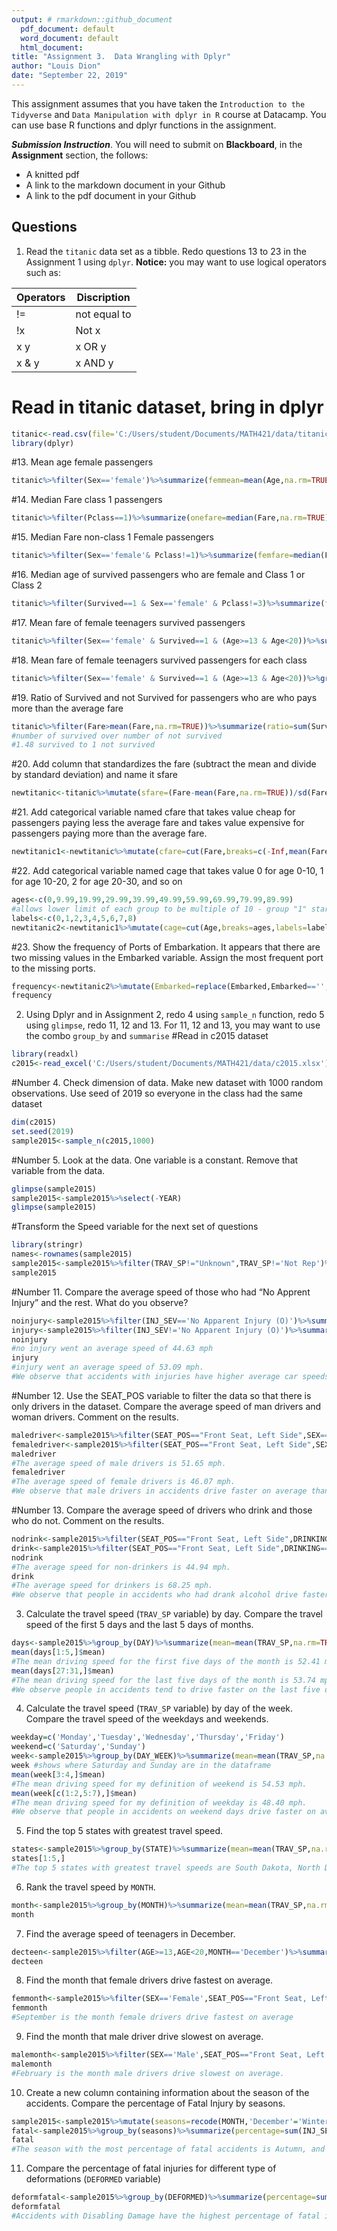```yaml
---
output: # rmarkdown::github_document
  pdf_document: default
  word_document: default
  html_document:
title: "Assignment 3.  Data Wrangling with Dplyr"
author: "Louis Dion"
date: "September 22, 2019"
---
```

This assignment assumes that you have taken the `Introduction to the Tidyverse
` and `Data Manipulation with dplyr in R` course at Datacamp. You can use base R functions and dplyr functions in the assignment.

***Submission Instruction***.  You will need to submit on **Blackboard**, in the **Assignment** section, the follows:

- A knitted pdf
- A link to the markdown document in your Github
- A link to the pdf document in your Github

Questions
---

1. Read the `titanic` data set as a tibble. Redo questions 13 to 23 in the Assignment 1 using `dplyr`. **Notice:** you may want to use logical operators such as: 

|Operators|Discription|
|-------|--------------|
| !=    | not equal to |
| !x    | Not x        |
| x \text{|} y | x OR y|
| x & y | x AND y      |
# Read in titanic dataset, bring in dplyr
```r
titanic<-read.csv(file='C:/Users/student/Documents/MATH421/data/titanic.csv', header=TRUE, sep=',')
library(dplyr)
```
#13. Mean age female passengers
```r
titanic%>%filter(Sex=='female')%>%summarize(femmean=mean(Age,na.rm=TRUE))
```
#14. Median Fare class 1 passengers
```r
titanic%>%filter(Pclass==1)%>%summarize(onefare=median(Fare,na.rm=TRUE))
```
#15. Median Fare non-class 1 Female passengers
```r
titanic%>%filter(Sex=='female'& Pclass!=1)%>%summarize(femfare=median(Fare, na.rm=TRUE))
```
#16. Median age of survived passengers who are female and Class 1 or Class 2
```r
titanic%>%filter(Survived==1 & Sex=='female' & Pclass!=3)%>%summarize(femage=median(Age,na.rm=TRUE))
```
#17. Mean fare of female teenagers survived passengers
```r
titanic%>%filter(Sex=='female' & Survived==1 & (Age>=13 & Age<20))%>%summarize(faremean=mean(Fare,na.rm=TRUE))
```
#18. Mean fare of female teenagers survived passengers for each class
```r
titanic%>%filter(Sex=='female' & Survived==1 & (Age>=13 & Age<20))%>%group_by(Pclass)%>%summarize(faremean=mean(Fare,na.rm=TRUE))
```
#19.  Ratio of Survived and not Survived for passengers who are who pays more than the average fare
```r
titanic%>%filter(Fare>mean(Fare,na.rm=TRUE))%>%summarize(ratio=sum(Survived)/(n()-sum(Survived)))
#number of survived over number of not survived
#1.48 survived to 1 not survived
```
#20. Add column that standardizes the fare (subtract the mean and divide by standard deviation) and name it sfare
```r
newtitanic<-titanic%>%mutate(sfare=(Fare-mean(Fare,na.rm=TRUE))/sd(Fare,na.rm=TRUE))
```
#21. Add categorical variable named cfare that takes value cheap for passengers paying less the average fare and takes value expensive for passengers paying more than the average fare.
```r
newtitanic1<-newtitanic%>%mutate(cfare=cut(Fare,breaks=c(-Inf,mean(Fare,na.rm=TRUE),Inf),labels=c("Cheap","Expensive")))
```
#22. Add categorical variable named cage that takes value 0 for age 0-10, 1 for age 10-20, 2 for age 20-30, and so on
```r
ages<-c(0,9.99,19.99,29.99,39.99,49.99,59.99,69.99,79.99,89.99)
#allows lower limit of each group to be multiple of 10 - group "1" starts with 10, etc.
labels<-c(0,1,2,3,4,5,6,7,8)
newtitanic2<-newtitanic1%>%mutate(cage=cut(Age,breaks=ages,labels=labels))
```
#23. Show the frequency of Ports of Embarkation. It appears that there are two missing values in the Embarked variable. Assign the most frequent port to the missing ports.
```r
frequency<-newtitanic2%>%mutate(Embarked=replace(Embarked,Embarked=='',"S"))%>%group_by(Embarked)%>%summarize(freq=n())
frequency
```
2. Using Dplyr and in Assignment 2, redo  4 using `sample_n` function, redo 5 using `glimpse`, redo 11, 12 and 13. For 11, 12 and 13, you may want to use the combo `group_by` and `summarise`
#Read in c2015 dataset
```r
library(readxl)
c2015<-read_excel('C:/Users/student/Documents/MATH421/data/c2015.xlsx') 
```
#Number 4. Check dimension of data. Make new dataset with 1000 random observations. Use seed of 2019 so everyone in the class had the same dataset
```r
dim(c2015)
set.seed(2019)
sample2015<-sample_n(c2015,1000)
```
#Number 5. Look at the data. One variable is a constant. Remove that variable from the data.
```r
glimpse(sample2015)
sample2015<-sample2015%>%select(-YEAR)
glimpse(sample2015)
```
#Transform the Speed variable for the next set of questions
```r
library(stringr)
names<-rownames(sample2015)
sample2015<-sample2015%>%filter(TRAV_SP!="Unknown",TRAV_SP!='Not Rep')%>%mutate(TRAV_SP=sapply(strsplit(TRAV_SP,split=" ",fixed = TRUE),function(x) (x[1])), TRAV_SP=as.numeric(TRAV_SP))
sample2015
```
#Number 11. Compare the average speed of those who had "No Apprent Injury" and the rest. What do you observe?
```r
noinjury<-sample2015%>%filter(INJ_SEV=='No Apparent Injury (O)')%>%summarize(mean=mean(TRAV_SP,na.rm=TRUE))
injury<-sample2015%>%filter(INJ_SEV!='No Apparent Injury (O)')%>%summarize(mean=mean(TRAV_SP,na.rm=TRUE))
noinjury
#no injury went an average speed of 44.63 mph
injury
#injury went an average speed of 53.09 mph. 
#We observe that accidents with injuries have higher average car speeds than accidents without injuries.
```
#Number 12. Use the SEAT_POS variable to filter the data so that there is only drivers in the dataset. Compare the average speed of man drivers and woman drivers. Comment on the results.
```r
maledriver<-sample2015%>%filter(SEAT_POS=="Front Seat, Left Side",SEX=="Male")%>%summarize(mean=mean(TRAV_SP,na.rm=TRUE))
femaledriver<-sample2015%>%filter(SEAT_POS=="Front Seat, Left Side",SEX=="Female")%>%summarize(mean=mean(TRAV_SP,na.rm=TRUE))
maledriver
#The average speed of male drivers is 51.65 mph. 
femaledriver
#The average speed of female drivers is 46.07 mph.
#We observe that male drivers in accidents drive faster on average than female drivers in accidents.
```
#Number 13. Compare the average speed of drivers who drink and those who do not. Comment on the results.
```r
nodrink<-sample2015%>%filter(SEAT_POS=="Front Seat, Left Side",DRINKING=="No (Alcohol Not Involved)")%>%summarize(mean=mean(TRAV_SP,na.rm=TRUE))
drink<-sample2015%>%filter(SEAT_POS=="Front Seat, Left Side",DRINKING=="Yes (Alcohol Involved)")%>%summarize(mean=mean(TRAV_SP,na.rm=TRUE))
nodrink
#The average speed for non-drinkers is 44.94 mph.
drink
#The average speed for drinkers is 68.25 mph.
#We observe that people in accidents who had drank alcohol drive faster on average than people in accidents who did not drink alcohol.
```
3. Calculate the travel speed (`TRAV_SP` variable) by day.  Compare the travel speed of the first 5 days and the last 5 days of months. 
```r
days<-sample2015%>%group_by(DAY)%>%summarize(mean=mean(TRAV_SP,na.rm=TRUE))
mean(days[1:5,]$mean)
#The mean driving speed for the first five days of the month is 52.41 mph.
mean(days[27:31,]$mean)
#The mean driving speed for the last five days of the month is 53.74 mph.
#We observe people in accidents tend to drive faster on the last five days of the month on average compared to the first five days of the month.
```
4. Calculate the travel speed (`TRAV_SP` variable) by day of the week.  Compare the travel speed of the weekdays and weekends. 
```r
weekday=c('Monday','Tuesday','Wednesday','Thursday','Friday')
weekend=c('Saturday','Sunday')
week<-sample2015%>%group_by(DAY_WEEK)%>%summarize(mean=mean(TRAV_SP,na.rm=TRUE))
week #shows where Saturday and Sunday are in the dataframe
mean(week[3:4,]$mean)
#The mean driving speed for my definition of weekend is 54.53 mph.
mean(week[c(1:2,5:7),]$mean)
#The mean driving speed for my definition of weekday is 48.40 mph.
#We observe that people in accidents on weekend days drive faster on average than people in accidents on weekday days.
```
5. Find the top 5 states with greatest travel speed.
```r
states<-sample2015%>%group_by(STATE)%>%summarize(mean=mean(TRAV_SP,na.rm=TRUE))%>%arrange(desc(mean))
states[1:5,]
#The top 5 states with greatest travel speeds are South Dakota, North Dakota, Nevada, Wyoming, and Kentucky.
```
6. Rank the travel speed by `MONTH`.
```r
month<-sample2015%>%group_by(MONTH)%>%summarize(mean=mean(TRAV_SP,na.rm=TRUE))%>%arrange(desc(mean))
month
```
7. Find the average speed of teenagers in December. 
```r
decteen<-sample2015%>%filter(AGE>=13,AGE<20,MONTH=='December')%>%summarize(mean=mean(TRAV_SP,na.rm=TRUE))
decteen
```
8. Find the month that female drivers drive fastest on average.
```r
femmonth<-sample2015%>%filter(SEX=='Female',SEAT_POS=="Front Seat, Left Side")%>%group_by(MONTH)%>%summarize(mean=mean(TRAV_SP,na.rm=TRUE))%>%arrange(desc(mean))
femmonth
#September is the month female drivers drive fastest on average
```
9. Find the month that male driver drive slowest on average.
```r
malemonth<-sample2015%>%filter(SEX=='Male',SEAT_POS=="Front Seat, Left Side")%>%group_by(MONTH)%>%summarize(mean=mean(TRAV_SP,na.rm=TRUE))%>%arrange(mean)
malemonth
#February is the month male drivers drive slowest on average. 
```
10. Create a new column containing information about the season of the accidents. Compare the percentage of Fatal Injury by seasons. 
```r
sample2015<-sample2015%>%mutate(seasons=recode(MONTH,'December'='Winter','January'='Winter','February'='Winter','March'='Spring','April'='Spring','May'='Spring','June'='Summer','July'='Summer','August'='Summer','September'='Autumn','October'='Autumn','November'='Autumn'))
fatal<-sample2015%>%group_by(seasons)%>%summarize(percentage=sum(INJ_SEV=='Fatal Injury (K)')/n())
fatal
#The season with the most percentage of fatal accidents is Autumn, and winter is the season with the least percentage of fatal accidents.
```
11. Compare the percentage of fatal injuries for different type of deformations (`DEFORMED` variable)
```r
deformfatal<-sample2015%>%group_by(DEFORMED)%>%summarize(percentage=sum(INJ_SEV=='Fatal Injury (K)')/n())
deformfatal
#Accidents with Disabling Damage have the highest percentage of fatal injuries. As the amount of damage descrases, the percentage of fatal accidents decreases.
```